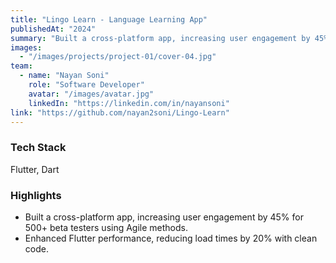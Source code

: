---
title: "Lingo Learn - Language Learning App"
publishedAt: "2024"
summary: "Built a cross-platform app, increasing user engagement by 45% for 500+ beta testers using Agile methods. Enhanced Flutter performance, reducing load times by 20% with clean code."
images:
  - "/images/projects/project-01/cover-04.jpg"
team:
  - name: "Nayan Soni"
    role: "Software Developer"
    avatar: "/images/avatar.jpg"
    linkedIn: "https://linkedin.com/in/nayansoni"
link: "https://github.com/nayan2soni/Lingo-Learn"
---

### Tech Stack
Flutter, Dart

### Highlights
- Built a cross-platform app, increasing user engagement by 45% for 500+ beta testers using Agile methods.
- Enhanced Flutter performance, reducing load times by 20% with clean code.